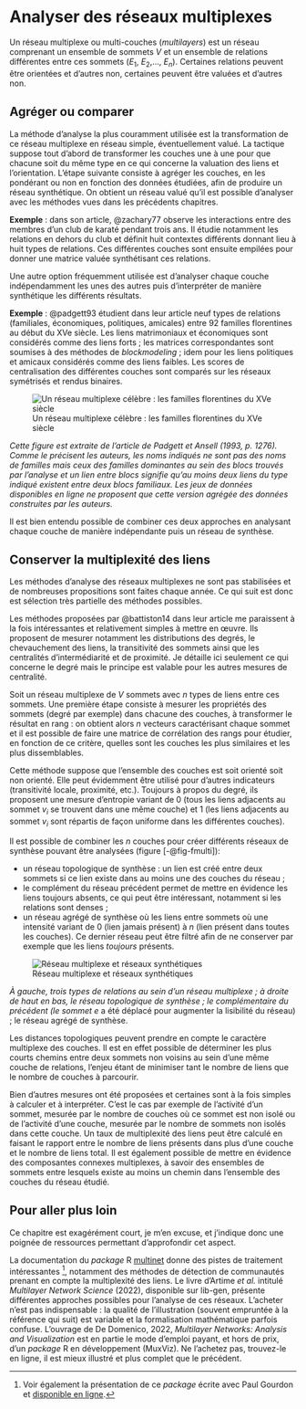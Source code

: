 # Analyser des réseaux multiplexes {#sec-Cmultiplexe}

Un réseau multiplexe ou multi-couches (*multilayers*) est un réseau comprenant un ensemble de sommets $V$ et un ensemble de relations différentes entre ces sommets ($E_1$, $E_2$,..., $E_n$). Certaines relations peuvent être orientées et d'autres non, certaines peuvent être valuées et d'autres non.

## Agréger ou comparer

La méthode d'analyse la plus couramment utilisée est la transformation de ce réseau multiplexe en réseau simple, éventuellement valué. La tactique suppose tout d'abord de transformer les couches une à une pour que chacune soit du même type en ce qui concerne la valuation des liens et l'orientation. L'étape suivante consiste à agréger les couches, en les pondérant ou non en fonction des données étudiées, afin de produire un réseau synthétique. On obtient un réseau valué qu'il est possible d'analyser avec les méthodes vues dans les précédents chapitres.

**Exemple** : dans son article, @zachary77 observe les interactions entre des membres d'un club de karaté pendant trois ans. Il étudie notamment les relations en dehors du club et définit huit contextes différents donnant lieu à huit types de relations. Ces différentes couches sont ensuite empilées pour donner une matrice valuée synthétisant ces relations.

Une autre option fréquemment utilisée est d'analyser chaque couche indépendamment les unes des autres puis d'interpréter de manière synthétique les différents résultats.

**Exemple** : @padgett93 étudient dans leur article neuf types de relations (familiales, économiques, politiques, amicales) entre 92 familles florentines au début du XVe siècle. Les liens matrimoniaux et économiques sont considérés comme des liens forts ; les matrices correspondantes sont soumises à des méthodes de *blockmodeling* ; idem pour les liens politiques et amicaux considérés comme des liens faibles. Les scores de centralisation des différentes couches sont comparés sur les réseaux symétrisés et rendus binaires.

![Un réseau multiplexe célèbre : les familles florentines du XVe siècle](images/padgett.png){#fig-fpadgett}

*Cette figure est extraite de l'article de Padgett et Ansell (1993, p. 1276). Comme le précisent les auteurs, les noms indiqués ne sont pas des noms de familles mais ceux des familles dominantes au sein des blocs trouvés par l'analyse et un lien entre blocs signifie qu'au moins deux liens du type indiqué existent entre deux blocs familiaux. Les jeux de données disponibles en ligne ne proposent que cette version agrégée des données construites par les auteurs.*

Il est bien entendu possible de combiner ces deux approches en analysant chaque couche de manière indépendante puis un réseau de synthèse.

## Conserver la multiplexité des liens

Les méthodes d'analyse des réseaux multiplexes ne sont pas stabilisées et de nombreuses propositions sont faites chaque année. Ce qui suit est donc est sélection très partielle des méthodes possibles.

Les méthodes proposées par @battiston14 dans leur article me paraissent à la fois intéressantes et relativement simples à mettre en œuvre. Ils proposent de mesurer notamment les distributions des degrés, le chevauchement des liens, la transitivité des sommets ainsi que les centralités d'intermédiarité et de proximité. Je détaille ici seulement ce qui concerne le degré mais le principe est valable pour les autres mesures de centralité.

Soit un réseau multiplexe de $V$ sommets avec $n$ types de liens entre ces sommets. Une première étape consiste à mesurer les propriétés des sommets (degré par exemple) dans chacune des couches, à transformer le résultat en rang : on obtient alors $n$ vecteurs caractérisant chaque sommet et il est possible de faire une matrice de corrélation des rangs pour étudier, en fonction de ce critère, quelles sont les couches les plus similaires et les plus dissemblables.

Cette méthode suppose que l'ensemble des couches est soit orienté soit non orienté. Elle peut évidemment être utilisé pour d'autres indicateurs (transitivité locale, proximité, etc.). Toujours à propos du degré, ils proposent une mesure d'entropie variant de 0 (tous les liens adjacents au sommet $v_i$ se trouvent dans une même couche) et 1 (les liens adjacents au sommet $v_i$ sont répartis de façon uniforme dans les différentes couches). 

Il est possible de combiner les $n$ couches pour créer différents réseaux de synthèse pouvant être analysées (figure [-@fig-fmulti]):

-   un réseau topologique de synthèse : un lien est créé entre deux sommets si ce lien existe dans au moins une des couches du réseau ;
-   le complément du réseau précédent permet de mettre en évidence les liens toujours absents, ce qui peut être intéressant, notamment si les relations sont denses ;
-   un réseau agrégé de synthèse où les liens entre sommets où une intensité variant de 0 (lien jamais présent) à $n$ (lien présent dans toutes les couches). Ce dernier réseau peut être filtré afin de ne conserver par exemple que les liens *toujours* présents.

![Réseau multiplexe et réseaux synthétiques](images/fmulti.png){#fig-fmulti}

*À gauche, trois types de relations au sein d'un réseau multiplexe ; à droite de haut en bas, le réseau topologique de synthèse ; le complémentaire du précédent (le sommet* $e$ a été déplacé pour augmenter la lisibilité du réseau) ; le réseau agrégé de synthèse.

Les distances topologiques peuvent prendre en compte le caractère multiplexe des couches. Il est en effet possible de déterminer les plus courts chemins entre deux sommets non voisins au sein d'une même couche de relations, l'enjeu étant de minimiser tant le nombre de liens que le nombre de couches à parcourir.

Bien d'autres mesures ont été proposées et certaines sont à la fois simples à calculer et à interpréter. C'est le cas par exemple de l'activité d'un sommet, mesurée par le nombre de couches où ce sommet est non isolé ou de l'activité d'une couche, mesurée par le nombre de sommets non isolés dans cette couche. Un taux de multiplexité des liens peut être calculé en faisant le rapport entre le nombre de liens présents dans plus d'une couche et le nombre de liens total. Il est également possible de mettre en évidence des composantes connexes multiplexes, à savoir des ensembles de sommets entre lesquels existe au moins un chemin dans l'ensemble des couches du réseau étudié.

## Pour aller plus loin

Ce chapitre est exagérément court, je m'en excuse, et j'indique donc une poignée de ressources permettant d'approfondir cet aspect.

La documentation du *package* R [multinet](https://cran.r-project.org/web/packages/multinet/multinet.pdf) donne des pistes de traitement intéressantes [^cmultiplexe-1], notamment des méthodes de détection de communautés prenant en compte la multiplexité des liens. Le livre d'Artime *et al.* intitulé *Multilayer Network Science* (2022), disponible sur lib-gen, présente différentes approches possibles pour l'analyse de ces réseaux. L'acheter n'est pas indispensable : la qualité de l'illustration (souvent empruntée à la référence qui suit) est variable et la formalisation mathématique parfois confuse. L'ouvrage de De Domenico, 2022, *Multilayer Networks: Analysis and Visualization* est en partie le mode d'emploi payant, et hors de prix, d'un *package* R en développement (MuxViz). Ne l'achetez pas, trouvez-le en ligne, il est mieux illustré et plus complet que le précédent.

[^cmultiplexe-1]: Voir également la présentation de ce *package* écrite avec Paul Gourdon et [disponible en ligne](https://groupefmr.hypotheses.org/6016).
